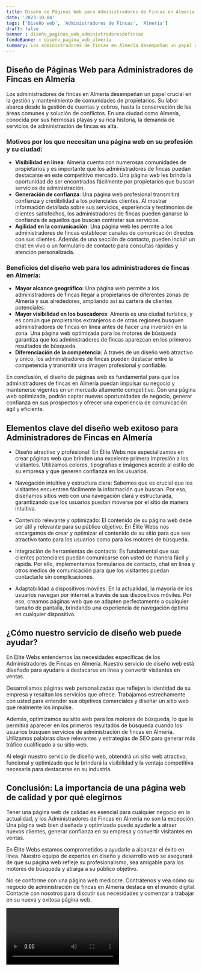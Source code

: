 ```yaml
---
title: Diseño de Páginas Web para Administradores de Fincas en Almería
date: '2023-10-04'
tags: ['Diseño web', 'Administradores de Fincas', 'Almería']
draft: false
banner : diseño_paginas_web_administradoresdefincas
fondoBanner : diseño_pagina_web_almería
summary: Los administradores de fincas en Almería desempeñan un papel crucial en la gestión y mantenimiento de comunidades de propietarios. Su labor abarca desde la gestión de cuentas y cobros, hasta la conservación de las áreas comunes y solución de conflictos. En una ciudad como Almería, conocida por sus hermosas playas y su rica historia, la demanda de servicios de administración de fincas es alta. 
---
```


## Diseño de Páginas Web para Administradores de Fincas en Almería

Los administradores de fincas en Almería desempeñan un papel crucial en la gestión y mantenimiento de comunidades de propietarios. Su labor abarca desde la gestión de cuentas y cobros, hasta la conservación de las áreas comunes y solución de conflictos. En una ciudad como Almería, conocida por sus hermosas playas y su rica historia, la demanda de servicios de administración de fincas es alta. 

### Motivos por los que necesitan una página web en su profesión y su ciudad:

- **Visibilidad en línea**: Almería cuenta con numerosas comunidades de propietarios y es importante que los administradores de fincas puedan destacarse en este competitivo mercado. Una página web les brinda la oportunidad de ser encontrados fácilmente por propietarios que buscan servicios de administración.
- **Generación de confianza**: Una página web profesional transmitirá confianza y credibilidad a los potenciales clientes. Al mostrar información detallada sobre sus servicios, experiencia y testimonios de clientes satisfechos, los administradores de fincas pueden ganarse la confianza de aquellos que buscan contratar sus servicios.
- **Agilidad en la comunicación**: Una página web les permite a los administradores de fincas establecer canales de comunicación directos con sus clientes. Además de una sección de contacto, pueden incluir un chat en vivo o un formulario de contacto para consultas rápidas y atención personalizada.

### Beneficios del diseño web para los administradores de fincas en Almería:

- **Mayor alcance geográfico**: Una página web permite a los administradores de fincas llegar a propietarios de diferentes zonas de Almería y sus alrededores, ampliando así su cartera de clientes potenciales.
- **Mayor visibilidad en los buscadores**: Almería es una ciudad turística, y es común que propietarios extranjeros o de otras regiones busquen administradores de fincas en línea antes de hacer una inversión en la zona. Una página web optimizada para los motores de búsqueda garantiza que los administradores de fincas aparezcan en los primeros resultados de búsqueda.
- **Diferenciación de la competencia**: A través de un diseño web atractivo y único, los administradores de fincas pueden destacar entre la competencia y transmitir una imagen profesional y confiable.

En conclusión, el diseño de páginas web es fundamental para que los administradores de fincas en Almería puedan impulsar su negocio y mantenerse vigentes en un mercado altamente competitivo. Con una página web optimizada, podrán captar nuevas oportunidades de negocio, generar confianza en sus prospectos y ofrecer una experiencia de comunicación ágil y eficiente.

<GifSeo />

<Cta />

## Elementos clave del diseño web exitoso para Administradores de Fincas en Almería

- Diseño atractivo y profesional: En Élite Webs nos especializamos en crear páginas web que brinden una excelente primera impresión a los visitantes. Utilizamos colores, tipografías e imágenes acorde al estilo de su empresa y que generen confianza en los usuarios.

- Navegación intuitiva y estructura clara: Sabemos que es crucial que los visitantes encuentren fácilmente la información que buscan. Por eso, diseñamos sitios web con una navegación clara y estructurada, garantizando que los usuarios puedan moverse por el sitio de manera intuitiva.

- Contenido relevante y optimizado: El contenido de su página web debe ser útil y relevante para su público objetivo. En Élite Webs nos encargamos de crear y optimizar el contenido de su sitio para que sea atractivo tanto para los usuarios como para los motores de búsqueda.

- Integración de herramientas de contacto: Es fundamental que sus clientes potenciales puedan comunicarse con usted de manera fácil y rápida. Por ello, implementamos formularios de contacto, chat en línea y otros medios de comunicación para que los visitantes puedan contactarle sin complicaciones.

- Adaptabilidad a dispositivos móviles: En la actualidad, la mayoría de los usuarios navegan por internet a través de sus dispositivos móviles. Por eso, creamos páginas web que se adapten perfectamente a cualquier tamaño de pantalla, brindando una experiencia de navegación óptima en cualquier dispositivo.

## ¿Cómo nuestro servicio de diseño web puede ayudar?

En Élite Webs entendemos las necesidades específicas de los Administradores de Fincas en Almería. Nuestro servicio de diseño web está diseñado para ayudarle a destacarse en línea y convertir visitantes en ventas.

Desarrollamos páginas web personalizadas que reflejan la identidad de su empresa y resaltan los servicios que ofrece. Trabajamos estrechamente con usted para entender sus objetivos comerciales y diseñar un sitio web que realmente los impulse.

Además, optimizamos su sitio web para los motores de búsqueda, lo que le permitirá aparecer en los primeros resultados de búsqueda cuando los usuarios busquen servicios de administración de fincas en Almería. Utilizamos palabras clave relevantes y estrategias de SEO para generar más tráfico cualificado a su sitio web.

Al elegir nuestro servicio de diseño web, obtendrá un sitio web atractivo, funcional y optimizado que le brindará la visibilidad y la ventaja competitiva necesaria para destacarse en su industria.

## Conclusión: La importancia de una página web de calidad y por qué elegirnos

Tener una página web de calidad es esencial para cualquier negocio en la actualidad, y los Administradores de Fincas en Almería no son la excepción. Una página web bien diseñada y optimizada puede ayudarle a atraer nuevos clientes, generar confianza en su empresa y convertir visitantes en ventas.

En Élite Webs estamos comprometidos a ayudarle a alcanzar el éxito en línea. Nuestro equipo de expertos en diseño y desarrollo web se asegurará de que su página web refleje su profesionalismo, sea amigable para los motores de búsqueda y atraiga a su público objetivo.

No se conforme con una página web mediocre. Contrátenos y vea cómo su negocio de administración de fincas en Almería destaca en el mundo digital. Contacte con nosotros para discutir sus necesidades y comenzar a trabajar en su nueva y exitosa página web.

<Video />

<CtaBot job='Administradores de Fincas' city='Almería'/>

<Gmaps query='Almería+españa+maps' />